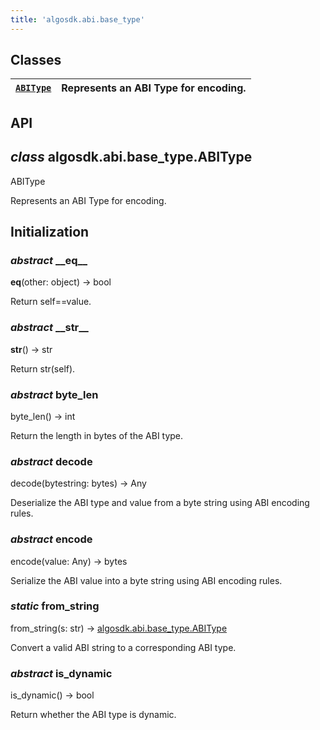 ```yaml
---
title: 'algosdk.abi.base_type'
---
```


<a id='module-algosdk.abi.base_type'></a>

<a id='algosdk-abi-base-type'></a>

<a id='module-contents'></a>

<a id='classes'></a>

## Classes

| [`ABIType`](#algosdk.abi.base_type.ABIType) | Represents an ABI Type for encoding. |
| ------------------------------------------- | ------------------------------------ |

<a id='api'></a>

## API

<a id='algosdk.abi.base_type.ABIType'></a>

## _class_ algosdk.abi.base_type.ABIType

ABIType

Represents an ABI Type for encoding.

## Initialization

<a id='algosdk.abi.base_type.ABIType.__eq__'></a>

### _abstract_ \_\_eq\_\_

**eq**(other: object) → bool

Return self==value.

<a id='algosdk.abi.base_type.ABIType.__str__'></a>

### _abstract_ \_\_str\_\_

**str**() → str

Return str(self).

<a id='algosdk.abi.base_type.ABIType.byte_len'></a>

### _abstract_ byte_len

byte_len() → int

Return the length in bytes of the ABI type.

<a id='algosdk.abi.base_type.ABIType.decode'></a>

### _abstract_ decode

decode(bytestring: bytes) → Any

Deserialize the ABI type and value from a byte string using ABI encoding rules.

<a id='algosdk.abi.base_type.ABIType.encode'></a>

### _abstract_ encode

encode(value: Any) → bytes

Serialize the ABI value into a byte string using ABI encoding rules.

<a id='algosdk.abi.base_type.ABIType.from_string'></a>

### _static_ from_string

from_string(s: str) → [algosdk.abi.base_type.ABIType](#algosdk.abi.base_type.ABIType)

Convert a valid ABI string to a corresponding ABI type.

<a id='algosdk.abi.base_type.ABIType.is_dynamic'></a>

### _abstract_ is_dynamic

is_dynamic() → bool

Return whether the ABI type is dynamic.
